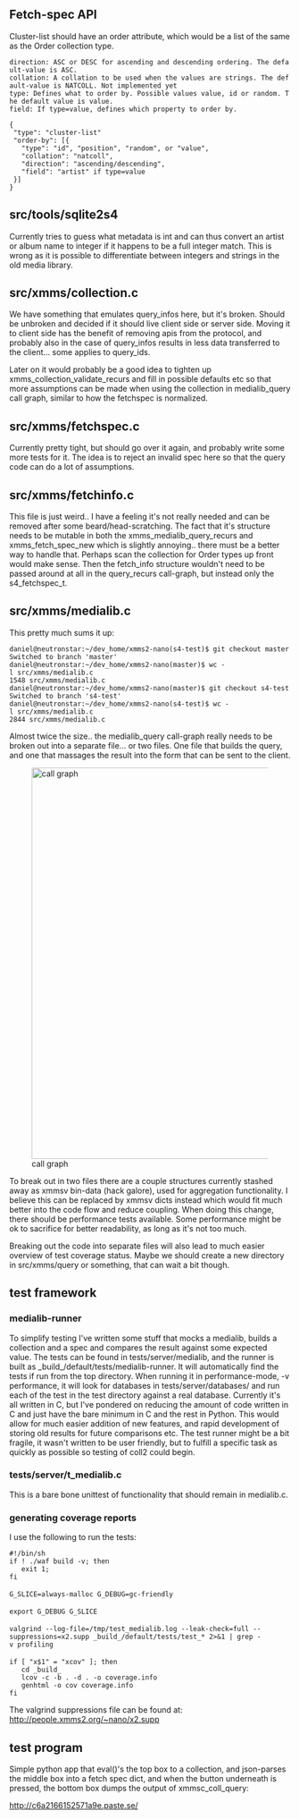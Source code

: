 == Fetch-spec API ==

Cluster-list should have an order attribute, which would be a list of the same as the Order collection type.

 direction: ASC or DESC for ascending and descending ordering. The default-value is ASC.
 collation: A collation to be used when the values are strings. The default-value is NATCOLL. Not implemented yet
 type: Defines what to order by. Possible values value, id or random. The default value is value.
 field: If type=value, defines which property to order by.

 { 
  "type": "cluster-list"
  "order-by": [{ 
    "type": "id", "position", "random", or "value",
    "collation": "natcoll",
    "direction": "ascending/descending",
    "field": "artist" if type=value
  }]
 }

== src/tools/sqlite2s4 ==

Currently tries to guess what metadata is int and can thus convert an artist or album name to integer if it happens to be a full integer match. This is wrong as it is possible to differentiate between integers and strings in the old media library.

== src/xmms/collection.c ==

We have something that emulates query_infos here, but it's broken. Should be unbroken and decided if it should live client side or server side. Moving it to client side has the benefit of removing apis from the protocol, and probably also in the case of query_infos results in less data transferred to the client... some applies to query_ids.

Later on it would probably be a good idea to tighten up xmms_collection_validate_recurs and fill in possible defaults etc so that more assumptions can be made when using the collection in medialib_query call graph, similar to how the fetchspec is normalized.

== src/xmms/fetchspec.c ==

Currently pretty tight, but should go over it again, and probably write some more tests for it. The idea is to reject an invalid spec here so that the query code can do a lot of assumptions.

== src/xmms/fetchinfo.c ==

This file is just weird.. I have a feeling it's not really needed and can be removed after some beard/head-scratching. The fact that it's structure needs to be mutable in both the xmms_medialib_query_recurs and xmms_fetch_spec_new which is slightly annoying.. there must be a better way to handle that. Perhaps scan the collection for Order types up front would make sense. Then the fetch_info structure wouldn't need to be passed around at all in the query_recurs call-graph, but instead only the s4_fetchspec_t.

== src/xmms/medialib.c ==

This pretty much sums it up:

 daniel@neutronstar:~/dev_home/xmms2-nano(s4-test)$ git checkout master
 Switched to branch 'master'
 daniel@neutronstar:~/dev_home/xmms2-nano(master)$ wc -l src/xmms/medialib.c 
 1548 src/xmms/medialib.c
 daniel@neutronstar:~/dev_home/xmms2-nano(master)$ git checkout s4-test
 Switched to branch 's4-test'
 daniel@neutronstar:~/dev_home/xmms2-nano(s4-test)$ wc -l src/xmms/medialib.c 
 2844 src/xmms/medialib.c

Almost twice the size.. the medialib_query call-graph really needs to be broken out into a separate file... or two files. One file that builds the query, and one that massages the result into the form that can be sent to the client.

[[Image:medialib_query.png|center|700px|alt=medialib query call graph|call graph]]

To break out in two files there are a couple structures currently stashed away as xmmsv bin-data (hack galore), used for aggregation functionality. I believe this can be replaced by xmmsv dicts instead which would fit much better into the code flow and reduce coupling. When doing this change, there should be performance tests available. Some performance might be ok to sacrifice for better readability, as long as it's not too much.

Breaking out the code into separate files will also lead to much easier overview of test coverage status. Maybe we should create a new directory in src/xmms/query or something, that can wait a bit though.

== test framework ==

=== medialib-runner ===
To simplify testing I've written some stuff that mocks a medialib, builds a collection and a spec and compares the result against some expected value. The tests can be found in tests/server/medialib, and the runner is built as _build_/default/tests/medialib-runner. It will automatically find the tests if run from the top directory. When running it in performance-mode, -v performance, it will look for databases in tests/server/databases/ and run each of the test in the test directory against a real database. Currently it's all written in C, but I've pondered on reducing the amount of code written in C and just have the bare minimum in C and the rest in Python. This would allow for much easier addition of new features, and rapid development of storing old results for future comparisons etc. The test runner might be a bit fragile, it wasn't written to be user friendly, but to fulfill a specific task as quickly as possible so testing of coll2 could begin.

=== tests/server/t_medialib.c ===

This is a bare bone unittest of functionality that should remain in medialib.c.

=== generating coverage reports ===

I use the following to run the tests:

 #!/bin/sh
 if ! ./waf build -v; then 
 	exit 1;
 fi
 
 G_SLICE=always-malloc G_DEBUG=gc-friendly
 
 export G_DEBUG G_SLICE
 
 valgrind --log-file=/tmp/test_medialib.log --leak-check=full --suppressions=x2.supp _build_/default/tests/test_* 2>&1 | grep -v profiling
 
 if [ "x$1" = "xcov" ]; then
 	cd _build_
 	lcov -c -b . -d . -o coverage.info
 	genhtml -o cov coverage.info
 fi

The valgrind suppressions file can be found at: http://people.xmms2.org/~nano/x2.supp

== test program ==

Simple python app that eval()'s the top box to a collection, and json-parses the middle box into a fetch spec dict, and when the button underneath is pressed, the bottom box dumps the output of xmmsc_coll_query:

http://c6a2166152571a9e.paste.se/